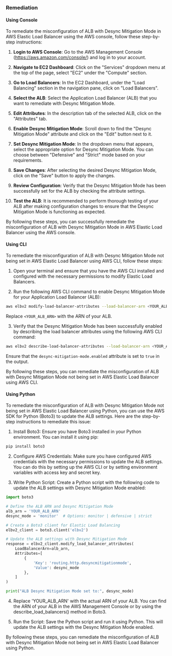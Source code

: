 ### Remediation

#### Using Console

To remediate the misconfiguration of ALB with Desync Mitigation Mode in AWS Elastic Load Balancer using the AWS console, follow these step-by-step instructions:

1. **Login to AWS Console**: Go to the AWS Management Console (https://aws.amazon.com/console/) and log in to your account.

2. **Navigate to EC2 Dashboard**: Click on the "Services" dropdown menu at the top of the page, select "EC2" under the "Compute" section.

3. **Go to Load Balancers**: In the EC2 Dashboard, under the "Load Balancing" section in the navigation pane, click on "Load Balancers".

4. **Select the ALB**: Select the Application Load Balancer (ALB) that you want to remediate with Desync Mitigation Mode.

5. **Edit Attributes**: In the description tab of the selected ALB, click on the "Attributes" tab.

6. **Enable Desync Mitigation Mode**: Scroll down to find the "Desync Mitigation Mode" attribute and click on the "Edit" button next to it.

7. **Set Desync Mitigation Mode**: In the dropdown menu that appears, select the appropriate option for Desync Mitigation Mode. You can choose between "Defensive" and "Strict" mode based on your requirements. 

8. **Save Changes**: After selecting the desired Desync Mitigation Mode, click on the "Save" button to apply the changes.

9. **Review Configuration**: Verify that the Desync Mitigation Mode has been successfully set for the ALB by checking the attribute settings.

10. **Test the ALB**: It is recommended to perform thorough testing of your ALB after making configuration changes to ensure that the Desync Mitigation Mode is functioning as expected.

By following these steps, you can successfully remediate the misconfiguration of ALB with Desync Mitigation Mode in AWS Elastic Load Balancer using the AWS console.

#### Using CLI

To remediate the misconfiguration of ALB with Desync Mitigation Mode not being set in AWS Elastic Load Balancer using AWS CLI, follow these steps:

1. Open your terminal and ensure that you have the AWS CLI installed and configured with the necessary permissions to modify Elastic Load Balancers.

2. Run the following AWS CLI command to enable Desync Mitigation Mode for your Application Load Balancer (ALB):
   
```bash
aws elbv2 modify-load-balancer-attributes --load-balancer-arn <YOUR_ALB_ARN> --attributes Key=deletion_protection.enabled,Value=true Key=desync-mitigation-mode.enabled,Value=true
```

Replace `<YOUR_ALB_ARN>` with the ARN of your ALB.

3. Verify that the Desync Mitigation Mode has been successfully enabled by describing the load balancer attributes using the following AWS CLI command:

```bash
aws elbv2 describe-load-balancer-attributes --load-balancer-arn <YOUR_ALB_ARN>
```

Ensure that the `desync-mitigation-mode.enabled` attribute is set to `true` in the output.

By following these steps, you can remediate the misconfiguration of ALB with Desync Mitigation Mode not being set in AWS Elastic Load Balancer using AWS CLI.

#### Using Python

To remediate the misconfiguration of ALB with Desync Mitigation Mode not being set in AWS Elastic Load Balancer using Python, you can use the AWS SDK for Python (Boto3) to update the ALB settings. Here are the step-by-step instructions to remediate this issue:

1. Install Boto3:
Ensure you have Boto3 installed in your Python environment. You can install it using pip:
```bash
pip install boto3
```

2. Configure AWS Credentials:
Make sure you have configured AWS credentials with the necessary permissions to update the ALB settings. You can do this by setting up the AWS CLI or by setting environment variables with access key and secret key.

3. Write Python Script:
Create a Python script with the following code to update the ALB settings with Desync Mitigation Mode enabled:

```python
import boto3

# Define the ALB ARN and Desync Mitigation Mode
alb_arn = 'YOUR_ALB_ARN'
desync_mode = 'monitor'  # Options: monitor | defensive | strict

# Create a Boto3 client for Elastic Load Balancing
elbv2_client = boto3.client('elbv2')

# Update the ALB settings with Desync Mitigation Mode
response = elbv2_client.modify_load_balancer_attributes(
    LoadBalancerArn=alb_arn,
    Attributes=[
        {
            'Key': 'routing.http.desyncmitigationmode',
            'Value': desync_mode
        },
    ]
)

print("ALB Desync Mitigation Mode set to:", desync_mode)
```

4. Replace 'YOUR_ALB_ARN' with the actual ARN of your ALB.
You can find the ARN of your ALB in the AWS Management Console or by using the describe_load_balancers() method in Boto3.

5. Run the Script:
Save the Python script and run it using Python. This will update the ALB settings with the Desync Mitigation Mode enabled.

By following these steps, you can remediate the misconfiguration of ALB with Desync Mitigation Mode not being set in AWS Elastic Load Balancer using Python.

